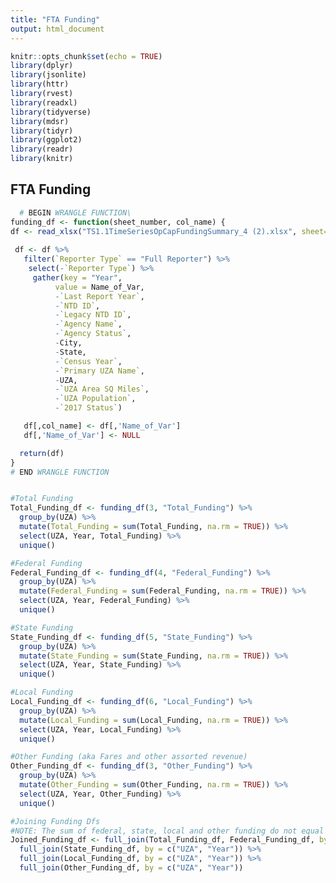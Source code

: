 ```yaml
---
title: "FTA Funding"
output: html_document
---
```


```r
knitr::opts_chunk$set(echo = TRUE)
library(dplyr)
library(jsonlite)
library(httr)
library(rvest)
library(readxl)
library(tidyverse)
library(mdsr)   
library(tidyr)
library(ggplot2)
library(readr)
library(knitr)
```

## FTA Funding

```r

  # BEGIN WRANGLE FUNCTION\
funding_df <- function(sheet_number, col_name) {
df <- read_xlsx("TS1.1TimeSeriesOpCapFundingSummary_4 (2).xlsx", sheet=sheet_number, range="A1:AO2943", col_names=TRUE)
  
 df <- df %>% 
   filter(`Reporter Type` == "Full Reporter") %>% 
    select(-`Reporter Type`) %>%
     gather(key = "Year",
          value = Name_of_Var,
          -`Last Report Year`,
          -`NTD ID`,
          -`Legacy NTD ID`,
          -`Agency Name`,
          -`Agency Status`,
          -City,
          -State,
          -`Census Year`,
          -`Primary UZA Name`,
          -UZA,
          -`UZA Area SQ Miles`,
          -`UZA Population`,
          -`2017 Status`)

   df[,col_name] <- df[,'Name_of_Var']
   df[,'Name_of_Var'] <- NULL

  return(df)
}
# END WRANGLE FUNCTION


#Total Funding
Total_Funding_df <- funding_df(3, "Total_Funding") %>% 
  group_by(UZA) %>% 
  mutate(Total_Funding = sum(Total_Funding, na.rm = TRUE)) %>%  
  select(UZA, Year, Total_Funding) %>% 
  unique()

#Federal Funding
Federal_Funding_df <- funding_df(4, "Federal_Funding") %>% 
  group_by(UZA) %>% 
  mutate(Federal_Funding = sum(Federal_Funding, na.rm = TRUE)) %>%  
  select(UZA, Year, Federal_Funding) %>% 
  unique()

#State Funding
State_Funding_df <- funding_df(5, "State_Funding") %>% 
  group_by(UZA) %>% 
  mutate(State_Funding = sum(State_Funding, na.rm = TRUE)) %>%  
  select(UZA, Year, State_Funding) %>% 
  unique()

#Local Funding 
Local_Funding_df <- funding_df(6, "Local_Funding") %>% 
  group_by(UZA) %>% 
  mutate(Local_Funding = sum(Local_Funding, na.rm = TRUE)) %>%  
  select(UZA, Year, Local_Funding) %>% 
  unique()

#Other Funding (aka Fares and other assorted revenue)
Other_Funding_df <- funding_df(3, "Other_Funding") %>% 
  group_by(UZA) %>% 
  mutate(Other_Funding = sum(Other_Funding, na.rm = TRUE)) %>%  
  select(UZA, Year, Other_Funding) %>% 
  unique()

#Joining Funding Dfs
#NOTE: The sum of federal, state, local and other funding do not equal total funding. Something to note and potentially figure out at some point
Joined_Funding_df <- full_join(Total_Funding_df, Federal_Funding_df, by = c("UZA", "Year")) %>% 
  full_join(State_Funding_df, by = c("UZA", "Year")) %>% 
  full_join(Local_Funding_df, by = c("UZA", "Year")) %>% 
  full_join(Other_Funding_df, by = c("UZA", "Year")) 



 

```
